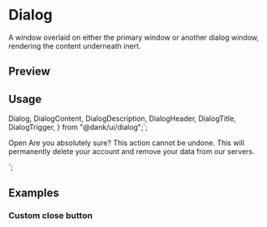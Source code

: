 

<Meta of={DialogStories} />

<RadixPrimitiveDocsButton name="dialog" />

# Dialog

A window overlaid on either the primary window or another dialog window, rendering the content underneath inert.

## Preview

<Canvas of={DialogStories.Default} />

## Usage

  Dialog,
  DialogContent,
  DialogDescription,
  DialogHeader,
  DialogTitle,
  DialogTrigger,
} from "@dank/ui/dialog";`;

  <DialogTrigger>Open</DialogTrigger>
  <DialogContent>
    <DialogHeader>
      <DialogTitle>Are you absolutely sure?</DialogTitle>
      <DialogDescription>
        This action cannot be undone. This will permanently delete your account
        and remove your data from our servers.
      </DialogDescription>
    </DialogHeader>
  </DialogContent>
</Dialog>`;

<Source code={importCode} language="ts" dark />
<Source code={usageCode} language="tsx" dark />

## Examples

### Custom close button

<Canvas of={DialogStories.CustomCloseButton} />
